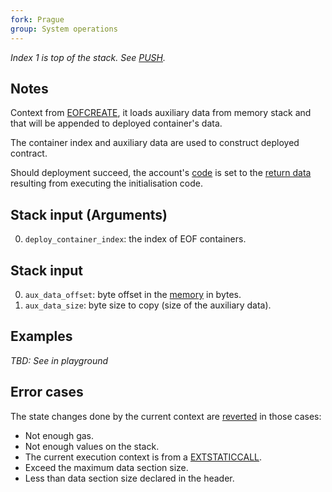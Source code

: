 ```yaml
---
fork: Prague
group: System operations
---
```


*Index 1 is top of the stack. See [PUSH](/#60).*

## Notes

Context from [EOFCREATE](/#EC), it loads auxiliary data from memory stack and that will be appended to deployed container's data. 

The container index and auxiliary data are used to construct deployed contract.

Should deployment succeed, the account's [code](/about) is set to the [return data](/about) resulting from executing the initialisation code.

## Stack input (Arguments)

0. `deploy_container_index`: the index of EOF containers.

## Stack input

0. `aux_data_offset`: byte offset in the [memory](/about) in bytes.
1. `aux_data_size`: byte size to copy (size of the auxiliary data).

## Examples

*TBD: See in playground*

## Error cases

The state changes done by the current context are [reverted](#FD) in those cases:
- Not enough gas.
- Not enough values on the stack.
- The current execution context is from a [EXTSTATICCALL](/#FB).
- Exceed the maximum data section size.
- Less than data section size declared in the header.